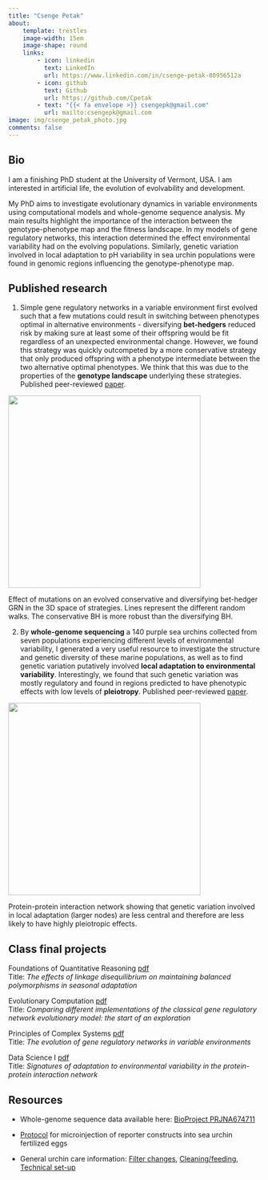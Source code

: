 ```yaml
---
title: "Csenge Petak"
about:
    template: trestles
    image-width: 15em
    image-shape: round
    links:
        - icon: linkedin
          text: LinkedIn
          url: https://www.linkedin.com/in/csenge-petak-80956512a
        - icon: github
          text: Github
          url: https://github.com/Cpetak
        - text: "{{< fa envelope >}} csengepk@gmail.com"
          url: mailto:csengepk@gmail.com
image: img/csenge_petak_photo.jpg
comments: false
---
```



## Bio 

I am a finishing PhD student at the University of Vermont, USA. I am interested in artificial life, the evolution of evolvability and development.

My PhD aims to investigate evolutionary dynamics in variable environments using computational models and whole-genome sequence analysis. My main results highlight the importance of the interaction between the genotype-phenotype map and the fitness landscape. In my models of gene regulatory networks, this interaction determined the effect environmental variability had on the evolving populations. Similarly, genetic variation involved in local adaptation to pH variability in sea urchin populations were found in genomic regions influencing the genotype-phenotype map. 

## Published research

1. Simple gene regulatory networks in a variable environment first evolved such that a few mutations could result in switching between phenotypes optimal in alternative environments - diversifying **bet-hedgers** reduced risk by making sure at least some of their offspring would be fit regardless of an unexpected environmental change. However, we found this strategy was quickly outcompeted by a more conservative strategy that only produced offspring with a phenotype intermediate between the two alternative optimal phenotypes. We think that this was due to the properties of the **genotype landscape** underlying these strategies. Published peer-reviewed [paper](https://arxiv.org/abs/2307.01602).

::: {#fig-elephants layout-ncol=1}
![](docs/img/3d_bet_hedging.png){width=4in fig-align="center"}

Effect of mutations on an evolved conservative and diversifying bet-hedger GRN in the 3D space of strategies. Lines represent the different random walks. The conservative BH is more robust than the diversifying BH.
:::

2. By **whole-genome sequencing** a 140 purple sea urchins collected from seven populations experiencing different levels of environmental variability, I generated a very useful resource to investigate the structure and genetic diversity of these marine populations, as well as to find genetic variation putatively involved **local adaptation to environmental variability**. Interestingly, we found that such genetic variation was mostly regulatory and found in regions predicted to have phenotypic effects with low levels of **pleiotropy**. Published peer-reviewed [paper](https://www.journals.uchicago.edu/doi/10.1086/726013).

::: {#fig-elephants layout-ncol=1}

![](docs/img/ppi_network.jpeg){width=4in fig-align="center"}

Protein-protein interaction network showing that genetic variation involved in local adaptation (larger nodes) are less central and therefore are less likely to have highly pleiotropic effects.
:::

## Class final projects

Foundations of Quantitative Reasoning [pdf](https://tsoleary.github.io/projects_page/season_adapt.pdf)\
Title: *The effects of linkage disequilibrium on maintaining balanced polymorphisms in seasonal adaptation*

Evolutionary Computation [pdf](https://cpetak.github.io/EC.html)\
Title: *Comparing different implementations of the classical gene regulatory network evolutionary model: the start of an exploration*

Principles of Complex Systems [pdf](https://cpetak.github.io/POCS.html)\
Title: *The evolution of gene regulatory networks in variable environments*

Data Science I [pdf](https://cpetak.github.io/DS.html)\
Title: *Signatures of adaptation to environmental variability in the protein-protein interaction network*


## Resources

- Whole-genome sequence data available here: [BioProject PRJNA674711](https://www.ncbi.nlm.nih.gov/bioproject/?term=PRJNA674711)

- [Protocol](https://cpetak.github.io/microinjection_protocol/) for microinjection of reporter constructs into sea urchin fertilized eggs

- General urchin care information: [Filter changes](https://cpetak.github.io/Filter_changes.pdf), [Cleaning/feeding](https://cpetak.github.io/Urchin_care_protocol.pdf), [Technical set-up](https://cpetak.github.io/Urchin_system_set-up.pdf)









